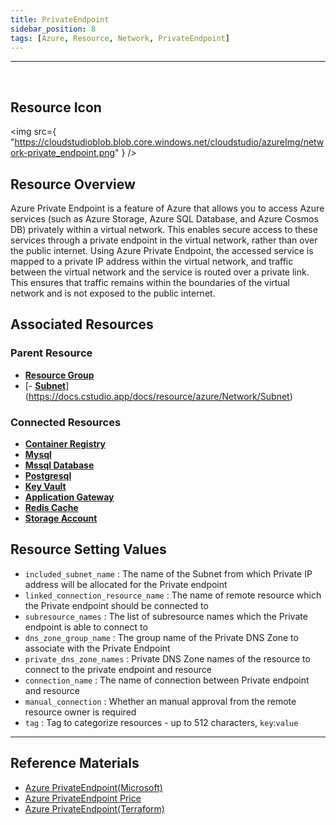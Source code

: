 ```yaml
---
title: PrivateEndpoint
sidebar_position: 8
tags: [Azure, Resource, Network, PrivateEndpoint]
---
```


<hr />
<br />

## Resource Icon

<img
    src={
        "https://cloudstudioblob.blob.core.windows.net/cloudstudio/azureImg/network-private_endpoint.png"
    }
/>

## Resource Overview

Azure Private Endpoint is a feature of Azure that allows you to access Azure services (such as Azure Storage, Azure SQL Database, and Azure Cosmos DB) privately within a virtual network. 
This enables secure access to these services through a private endpoint in the virtual network, rather than over the public internet.
Using Azure Private Endpoint, the accessed service is mapped to a private IP address within the virtual network, and traffic between the virtual network and the service is routed over a private link. 
This ensures that traffic remains within the boundaries of the virtual network and is not exposed to the public internet.

## Associated Resources

### Parent Resource

-   [**Resource Group**](https://docs.cstudio.app/docs/resource/azure/Base/ResourceGroup)
-   [- [**Subnet**](https://docs.cstudio.app/docs/resource/azure/Network/Subnet)](https://docs.cstudio.app/docs/resource/azure/Network/Subnet)

### Connected Resources

-   [**Container Registry**](https://docs.cstudio.app/docs/resource/azure/Container/ContainerRegistry)
-   [**Mysql**](https://docs.cstudio.app/docs/resource/azure/Database/Mysql)
-   [**Mssql Database**](https://docs.cstudio.app/docs/resource/azure/Database/MssqlDatabase)
-   [**Postgresql**](https://docs.cstudio.app/docs/resource/azure/Database/Postgresql)
-   [**Key Vault**](https://docs.cstudio.app/docs/resource/azure/KeyVault)
-   [**Application Gateway**](https://docs.cstudio.app/docs/resource/azure/Network/ApplicationGateway)
-   [**Redis Cache**](https://docs.cstudio.app/docs/resource/azure/RedisCache/)
-   [**Storage Account**](https://docs.cstudio.app/docs/resource/azure/Storage/StorageAccount)

## Resource Setting Values

-   `included_subnet_name` : The name of the Subnet from which Private IP address will be allocated for the Private endpoint
-   `linked_connection_resource_name` : The name of remote resource which the Private endpoint should be connected to
-   `subresource_names` : The list of subresource names which the Private endpoint is able to connect to
-   `dns_zone_group_name` : The group name of the Private DNS Zone to associate with the Private Endpoint
-   `private_dns_zone_names` : Private DNS Zone names of the resource to connect to the private endpoint and resource
-   `connection_name` : The name of connection between Private endpoint and resource
-   `manual_connection` : Whether an manual approval from the remote resource owner is required
-   `tag` : Tag to categorize resources - up to 512 characters, `key`:`value`

---

## Reference Materials

-   [Azure PrivateEndpoint(Microsoft)](https://learn.microsoft.com/ko-kr/azure/private-link/private-endpoint-overview)
-   [Azure PrivateEndpoint Price](https://azure.microsoft.com/en-us/pricing/details/private-link/)
-   [Azure PrivateEndpoint(Terraform)](https://registry.terraform.io/providers/hashicorp/azurerm/latest/docs/resources/private_endpoint)
